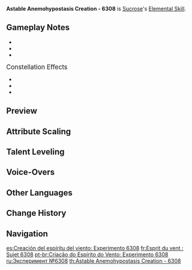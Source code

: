 {{Talent Infobox
|image         = Talent Astable Anemohypostasis Creation - 6308.png
|character     = Sucrose
|type          = Elemental Skill
|info          = Creates a small [[Vacuum Field|Wind Spirit]] that pulls opponents and objects towards its location, launches opponents within its [[AoE]], and deals {{Color|Anemo DMG}}.
|particles     = 4
|CD            = 15s
|utility1      = Vacuum Field
|utility2      = AoE
|attr1         = Skill DMG
|value1        = 211–449%
|scale_att1    = ATK
}}
{{Description|This is a little embarrassing, but though the elemental lifeforms birthed through this procedure dissipate very rapidly, they are incredibly useful when adventuring. Even failed experiments can have practical applications.}}
'''Astable Anemohypostasis Creation - 6308''' is [[Sucrose]]'s [[Elemental Skill]].

==Gameplay Notes==
* {{TalentNote|particles|4}}
* {{TalentNote|icd|Skill DMG|0}}
* {{TalentNote|character=Sucrose|talent=Astable Anemohypostasis Creation - 6308|ascension|2|Mollis Favonius}}

;<big>Constellation Effects</big>
* {{TalentNote|constellation|1|Clustered Vacuum Field}}
* {{TalentNote|constellation|3|Flawless Alchemistress}}
* {{TalentNote|constellation|4|Alchemania}}

==Preview==
{{Preview
|file=Astable Anemohypostasis Creation - 6308 Preview
}}
{{clr}}

==Attribute Scaling==
{{Talent Scaling
|talentType=Elemental Skill
|levels=13
|order=skilldmg,cd
|titles=Skill DMG (%),CD
|skilldmg_1=211.2
|skilldmg_2=227.04
|skilldmg_3=242.88
|skilldmg_4=264
|skilldmg_5=279.84
|skilldmg_6=295.68
|skilldmg_7=316.8
|skilldmg_8=337.92
|skilldmg_9=359.04
|skilldmg_10=380.16
|skilldmg_11=401.28
|skilldmg_12=422.4
|skilldmg_13=448.8
|cd=15s
}}

==Talent Leveling==
{{Talent Upgrade|Sucrose}}

==Voice-Overs==
{{Talent VO}}

==Other Languages==
{{Other Languages
|en      = Astable Anemohypostasis Creation - 6308
|zhs     = 风灵作成・陆叁零捌
|zhs_rm  = Fēnglíng Zuòchéng - Liùsānlíngbā
|zht     = 風靈作成・陸參零捌
|zht_rm  = Fēnglíng Zuòchéng - Liùsānlíngbā
|zh_tl   = Wind Spirit Help: 6308
|zh_note = {{Lang|mini=1|zh=陆叁零捌|zh_rm=liùsānlíngbā|zh_tl=6308}} uses the {{w|Chinese_numerals#Standard_numbers|banker anti-fraud numerals}} instead of the normal numeral system which would be {{Lang|mini=1|zh=六三零八|zh_rm=liùsānlíngbā|zh_tl=6308.}}
|ja      = 風霊作成・六三〇八
|ja_rm   = Fuurei Sakusei - Roku-san-rei-hachi{{Assumed}}
|ja_tl   = Wind Spirit Creation - 6308
|ko      = 풍령 작성・육삼공팔
|ko_rm   = Pungryeong Jakseong - Yuksam'gongpal
|ko_tl   = Wind Spirit Creation - 6308
|es      = Creación del espíritu del viento: Experimento 6308
|es_tl   = Creation of Wind Spirit: Experiment 6308
|fr      = Esprit du vent : Sujet 6308
|fr_tl   = Wind Spirit: Subject 6308
|ru      = Эксперимент №{{tt|6308|Шесть тысяч триста восемь}}
|ru_tl   = Experiment No. 6308
|th      = Astable Anemohypostasis Creation - 6308
|vi      = Gió Thần Sáng Tạo 6308
|vi_tl   = Creative Wind Spirit 6308
|de      = Windseelenschaffung – Experiment 6308
|de_tl   = Wind Soul Creation - Experiment 6308
|id      = Astable Anemohypostasis Creation - 6308
|pt      = Criação do Espírito do Vento: Experimento 6308
|pt_tl   = Wind Spirit Creation: Experiment 6308
}}

==Change History==
{{Change History|1.0}}

==Navigation==
{{Talent Navbox|Sucrose}}

[[es:Creación del espíritu del viento: Experimento 6308]]
[[fr:Esprit du vent : Sujet 6308]]
[[pt-br:Criação do Espírito do Vento: Experimento 6308]]
[[ru:Эксперимент №6308]]
[[th:Astable Anemohypostasis Creation - 6308]]